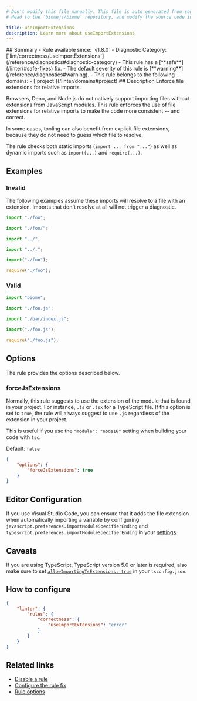 ```yaml
---
# Don't modify this file manually. This file is auto generated from source, and you will lose your changes next time the website is built.
# Head to the `biomejs/biome` repository, and modify the source code in there.

title: useImportExtensions
description: Learn more about useImportExtensions
---
```


<Tabs>
<TabItem label="JavaScript (and super languages)" icon="seti:javascript">
## Summary
- Rule available since: `v1.8.0`
- Diagnostic Category: [`lint/correctness/useImportExtensions`](/reference/diagnostics#diagnostic-category)
- This rule has a [**safe**](/linter/#safe-fixes) fix.
- The default severity of this rule is [**warning**](/reference/diagnostics#warning).
- This rule belongs to the following domains:
  - [`project`](/linter/domains#project)
## Description
Enforce file extensions for relative imports.

Browsers, Deno, and Node.js do not natively support importing files
without extensions from JavaScript modules. This rule enforces the use
of file extensions for relative imports to make the code more
consistent -- and correct.

In some cases, tooling can also benefit from explicit file extensions,
because they do not need to guess which file to resolve.

The rule checks both static imports (`import ... from "..."`) as well as
dynamic imports such as `import(...)` and `require(...)`.

## Examples

### Invalid

The following examples assume these imports will resolve to a file with
an extension. Imports that don't resolve at all will not trigger a
diagnostic.

```js
import "./foo";
```

```js
import "./foo/";
```

```js
import "../";
```

```js
import "../.";
```

```js
import("./foo");
```

```js
require("./foo");
```

### Valid

```js
import "biome";
```

```js
import "./foo.js";
```

```js
import "./bar/index.js";
```

```js
import("./foo.js");
```

```js
require("./foo.js");
```

## Options

The rule provides the options described below.

### forceJsExtensions

Normally, this rule suggests to use the extension of the module that is
found in your project. For instance, `.ts` or `.tsx` for a TypeScript
file. If this option is set to `true`, the rule will always suggest to
use `.js` regardless of the extension in your project.

This is useful if you use the `"module": "node16"` setting when building
your code with `tsc`.

Default: `false`

```json
{
    "options": {
        "forceJsExtensions": true
    }
}
```

## Editor Configuration

If you use Visual Studio Code, you can ensure that it adds the file
extension when automatically importing a variable by configuring
`javascript.preferences.importModuleSpecifierEnding` and
`typescript.preferences.importModuleSpecifierEnding`
in your [settings](https://code.visualstudio.com/docs/getstarted/settings).

## Caveats

If you are using TypeScript, TypeScript version 5.0 or later is
required, also make sure to set
[`allowImportingTsExtensions: true`](https://typescriptlang.org/tsconfig#allowImportingTsExtensions)
in your `tsconfig.json`.

## How to configure
```json title="biome.json"
{
	"linter": {
		"rules": {
			"correctness": {
				"useImportExtensions": "error"
			}
		}
	}
}

```
## Related links

- [Disable a rule](/linter/#disable-a-rule)
- [Configure the rule fix](/linter#configure-the-rule-fix)
- [Rule options](/linter/#rule-options)

</TabItem>
</Tabs>

